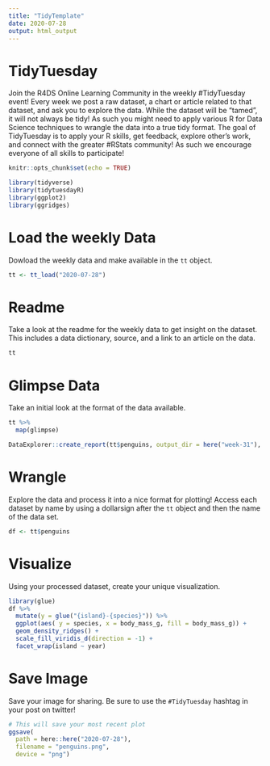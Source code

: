 ```yaml
---
title: "TidyTemplate"
date: 2020-07-28
output: html_output
---
```


# TidyTuesday

Join the R4DS Online Learning Community in the weekly #TidyTuesday event!
Every week we post a raw dataset, a chart or article related to that dataset, and ask you to explore the data.
While the dataset will be “tamed”, it will not always be tidy! As such you might need to apply various R for Data Science techniques to wrangle the data into a true tidy format.
The goal of TidyTuesday is to apply your R skills, get feedback, explore other’s work, and connect with the greater #RStats community!
As such we encourage everyone of all skills to participate!

```r

knitr::opts_chunk$set(echo = TRUE)

library(tidyverse)
library(tidytuesdayR)
library(ggplot2)
library(ggridges)
```

# Load the weekly Data

Dowload the weekly data and make available in the `tt` object.

```r

tt <- tt_load("2020-07-28")

```


# Readme

Take a look at the readme for the weekly data to get insight on the dataset.
This includes a data dictionary, source, and a link to an article on the data.

```r

tt

```


# Glimpse Data

Take an initial look at the format of the data available.

```r

tt %>% 
  map(glimpse)

```

```r
DataExplorer::create_report(tt$penguins, output_dir = here("week-31"), output_file = "eda.html")
```


# Wrangle

Explore the data and process it into a nice format for plotting! Access each dataset by name by using a dollarsign after the `tt` object and then the name of the data set.

```r

df <- tt$penguins

```


# Visualize

Using your processed dataset, create your unique visualization.

```r
library(glue)
df %>%
  mutate(y = glue("{island}-{species}")) %>%
  ggplot(aes( y = species, x = body_mass_g, fill = body_mass_g)) +
  geom_density_ridges() +
  scale_fill_viridis_d(direction = -1) +
  facet_wrap(island ~ year)
```

# Save Image

Save your image for sharing. Be sure to use the `#TidyTuesday` hashtag in your post on twitter! 

```r

# This will save your most recent plot
ggsave(
  path = here::here("2020-07-28"),
  filename = "penguins.png",
  device = "png")

```

